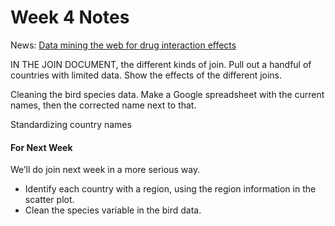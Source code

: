 Week 4 Notes
========================================================

News: [Data mining the web for drug interaction effects](http://www.nytimes.com/2013/03/07/science/unreported-side-effects-of-drugs-found-using-internet-data-study-finds.html?hp&_r=0)

IN THE JOIN DOCUMENT, the different kinds of join.  Pull out a handful of countries with limited data.  Show the effects of the different joins.

Cleaning the bird species data.  Make a Google spreadsheet with the current names, then the corrected name next to that.


Standardizing  country names

#### For Next Week

We'll do join next week in a more serious way.

* Identify each country with a region, using the region information in the scatter plot.
* Clean the species variable in the bird data.
